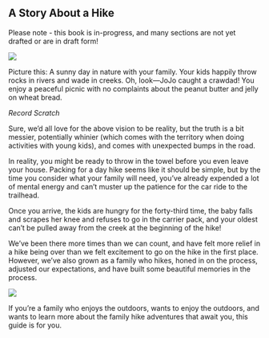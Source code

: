 ## A Story About a Hike

::: callout-warning
Please note - this book is in-progress, and many sections are not yet drafted or are in draft form!
:::

![](img/trail-23-figure-02.jpg)

Picture this: A sunny day in nature with your family. Your kids happily throw rocks in rivers and wade in creeks. Oh, look—JoJo caught a crawdad! You enjoy a peaceful picnic with no complaints about the peanut butter and jelly on wheat bread.

*Record Scratch*

Sure, we'd all love for the above vision to be reality, but the truth is a bit messier, potentially whinier (which comes with the territory when doing activities with young kids), and comes with unexpected bumps in the road.

In reality, you might be ready to throw in the towel before you even leave your house. Packing for a day hike seems like it should be simple, but by the time you consider what your family will need, you've already expended a lot of mental energy and can't muster up the patience for the car ride to the trailhead.

Once you arrive, the kids are hungry for the forty-third time, the baby falls and scrapes her knee and refuses to go in the carrier pack, and your oldest can't be pulled away from the creek at the beginning of the hike!

We've been there more times than we can count, and have felt more relief in a hike being over than we felt excitement to go on the hike in the first place. However, we've also grown as a family who hikes, honed in on the process, adjusted our expectations, and have built some beautiful memories in the process.

![](img/ruth%20hill.jpg)

If you're a family who enjoys the outdoors, wants to enjoy the outdoors, and wants to learn more about the family hike adventures that await you, this guide is for you.

